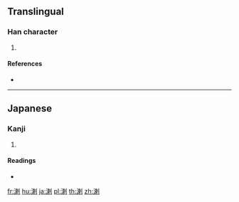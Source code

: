 {{character info/new}}
==Translingual==

===Han character===
{{Han char|rn=85|rad=水|as=09|sn=12|four=|canj=EDLN|ids=⿰氵剌}}

# {{defn|Han|sort=水09}}

====References====
* {{Han ref|kx=0639.111|hdz=31671.011|uh=6E82|ud=28290}}

----

==Japanese==

===Kanji===
{{ja-kanji|grade=|rs=水09}}

# {{defn|lang=ja|sort=水09}}

====Readings====
* {{ja-readings|on=[[らつ]] (ratsu)|kun=}}

[[fr:溂]]
[[hu:溂]]
[[ja:溂]]
[[pl:溂]]
[[th:溂]]
[[zh:溂]]